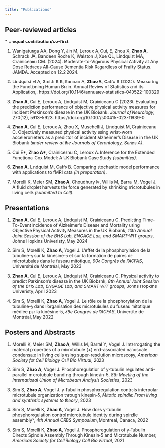```yaml
---
title: "Publications"
---
```


## Peer-reviewed articles

**\* = equal contribution/co-first**

1. Wanigatunga AA, Dong Y, Jin M, Leroux A, Cui, E, Zhou X, **Zhao A**, Schrack JA, Bandeen Roche K, Walston J, Xue QL, Lindquist MA, Crainiceanu CM. (2024). Moderate-to-Vigorous Physical Activity at Any Dose Reduces All-Cause Dementia Risk Regardless of Frailty Status. JAMDA. Accepted on 12.2.2024.

1. Lindquist M A, Smith B B, Kannan A, **Zhao A**, Caffo B (2025). Measuring the Functioning Human Brain. Annual Review of
Statistics and its Application,. https://doi.org/10.1146/annuarev-statistics-040522-100329

1.  **Zhao A**, Cui E, Leroux A, Lindquist M, Crainiceanu C (2023). Evaluating the prediction performance of objective physical activity measures for incident Parkinson’s disease in the UK Biobank. *Journal of Neurology,* 270(12), 5913–5923. https://doi.org/10.1007/s00415-023-11939-0

1.  **Zhao A**, Cui E, Leroux A, Zhou X, Muschelli J, Lindquist M, Crainiceanu C. Objectively measured physical activity using wrist-worn accelerometers as a predictor of incident Alzheimer’s Disease in the UK Biobank *(under review at the Journals of Gerontology, Series A)*.

1.  Cui E\*, **Zhao A\***, Crainiceanu C, Leroux A. Inference for the Extended Functional Cox Model: A UK Biobank Case Study *(submitted)*.

1.  **Zhao A**, Lindquist M, Caffo B. Comparing stochastic model performance with applications to fMRI data *(in preparation)*.

1. Morelli K, Meier SM, **Zhao A**, Choudhury M, Willis M, Barral M, Vogel J. A fluid droplet harvests the force generated by shrinking microtubules in living cells *(submitted to Cell)*.

## Presentations

1.  **Zhao A**, Cui E, Leroux A, Lindquist M, Crainiceanu C. Predicting Time-To-Event Incidence of Alzheimer’s Disease
and Mortality using Objective Physical Activity Measures in the UK Biobank, *10th Annual Joint Session of the BHS Lab, ENGAGE Lab, and SMART-WIT groups*, Johns Hopkins Univeristy, May 2024

1.  Sim S, Morelli K, **Zhao A**, Vogel J. L'effet de la phosphorylation de la tubuline-y sur la kinésine-5 et sur la formation de paires de microtubules dans le fuseau mitotique, *90e Congrès de l’ACFAS*, Université de Montréal, May 2023

1.  **Zhao A**, Cui E, Leroux A, Lindquist M, Crainiceanu C. Physical activity to predict Parkinson's disease in the UK Biobank, *8th Annual Joint Session of the BHS Lab, ENGAGE Lab, and SMART-WIT groups*, Johns Hopkins Univeristy, April 2023

1.  Sim S, Morelli K, **Zhao A**, Vogel J. Le rôle de la phosphorylation de la tubuline-y dans l’organisation des microtubules du fuseau mitotique médiée par la kinésine-5, *89e Congrès de l’ACFAS*, Université de Montréal, May 2022

## Posters and Abstracts

1.  Morelli K, Meier SM, **Zhao A**, Willis M, Barral Y, Vogel J. Interrogating the material properties of a microtubule (+) end-associated nanoscale condensate in living cells using super-resolution microscopy, *American Society for Cell Biology Cell Bio Virtual*, 2023

1.  Sim S, **Zhao A**, Vogel J. Phosphoregulation of y-tubulin regulates anti-parallel microtubule bundling through kinesin-5, *8th Meeting of the International Union of Microbeam Analysis Societies*, 2023

1.  Sim S, **Zhao A**, Vogel J. y-Tubulin phosphoregulation controls interpolar microtubule organization through kinesin-5, *Mitotic spindle: From living and synthetic systems to theory*, 2023

1.  Sim S, Morelli K, **Zhao A**, Vogel J. How does y-tubulin phosphoregulation control microtubule identity during spindle assembly?, *4th Annual CRBS Symposium*, Montreal, Canada, 2022

1. Sim S, Morelli K, **Zhao A**, Vogel J. Phosphoregulation of y-Tubulin Directs Spindle Assembly Through Kinesin-5 and Microtubule Number, *American Society for Cell Biology Cell Bio Virtual*, 2021
